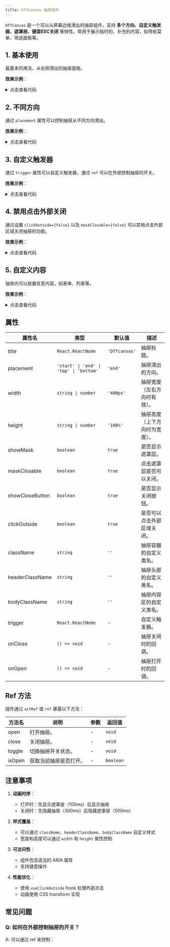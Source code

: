 ```yaml
---
title: OffCanvas 抽屉组件
---
```



`OffCanvas` 是一个可以从屏幕边缘滑出的抽屉组件，支持 **多个方向、自定义触发器、遮罩层、键盘ESC关闭** 等特性。常用于展示临时的、补充的内容，如导航菜单、筛选面板等。

## 1. 基本使用

最基本的用法，从右侧滑出的抽屉面板。

**效果示例**：

<Card>
<Basic />
<details className="mt-3">
<summary>点击查看代码</summary>
</details>
</Card>

## 2. 不同方向

通过 `placement` 属性可以控制抽屉从不同方向滑出。

**效果示例**：

<Card>
<Placement />
<details className="mt-3">
<summary>点击查看代码</summary>
</details>
</Card>

## 3. 自定义触发器

通过 `trigger` 属性可以自定义触发器，通过 `ref` 可以在外部控制抽屉的开关。

**效果示例**：

<Card>
<CustomTrigger />
<details className="mt-3">
<summary>点击查看代码</summary>
</details>
</Card>

## 4. 禁用点击外部关闭

通过设置 `clickOutside={false}` 以及 `maskClosable={false}` 可以禁用点击外部区域关闭抽屉的功能。

**效果示例**：

<Card>
<NoClickOutside />
<details className="mt-3">
<summary>点击查看代码</summary>
</details>
</Card>

## 5. 自定义内容

抽屉内可以放置任意内容，如表单、列表等。

**效果示例**：

<Card>
<CustomContent />
<details className="mt-3">
<summary>点击查看代码</summary>
</details>
</Card>

## 属性

| 属性名 | 类型 | 默认值 | 描述 |
| ----------------- | --------------------------------- | -------- | -------------------------------------------------------------------- |
| title | `React.ReactNode` | `'Offcanvas'` | 抽屉标题。 |
| placement | `'start' \| 'end' \| 'top' \| 'bottom'` | `'end'` | 抽屉滑出的方向。 |
| width | `string \| number` | `'400px'` | 抽屉宽度（左右方向时有效）。 |
| height | `string \| number` | `'100%'` | 抽屉高度（上下方向时为宽度）。 |
| showMask | `boolean` | `true` | 是否显示遮罩层。 |
| maskClosable | `boolean` | `true` | 点击遮罩层是否可以关闭。 |
| showCloseButton | `boolean` | `true` | 是否显示关闭按钮。 |
| clickOutside | `boolean` | `true` | 是否可以点击外部区域关闭。 |
| className | `string` | `''` | 抽屉容器的自定义类名。 |
| headerClassName | `string` | `''` | 抽屉头部的自定义类名。 |
| bodyClassName | `string` | `''` | 抽屉内容区的自定义类名。 |
| trigger | `React.ReactNode` | - | 自定义触发器。 |
| onClose | `() => void` | - | 抽屉关闭时的回调。 |
| onOpen | `() => void` | - | 抽屉打开时的回调。 |

## Ref 方法

组件通过 `actRef` 或 `ref` 暴露以下方法：

| 方法名 | 说明 | 参数 | 返回值 |
| ----------------- | --------------------------------- | -------- | -------------------------------------------------------------------- |
| open | 打开抽屉。 | - | `void` |
| close | 关闭抽屉。 | - | `void` |
| toggle | 切换抽屉开关状态。 | - | `void` |
| isOpen | 获取当前抽屉是否打开。 | - | `boolean` |

## 注意事项

1. **动画时序**：
   - 打开时：先显示遮罩层（100ms）后显示抽屉
   - 关闭时：先隐藏抽屉（300ms）后隐藏遮罩层（500ms）

2. **样式覆盖**：
   - 可以通过 `className`、`headerClassName`、`bodyClassName` 自定义样式
   - 宽度和高度可以通过 `width` 和 `height` 属性控制

3. **可访问性**：
   - 组件包含适当的 ARIA 属性
   - 支持键盘操作

4. **性能优化**：
   - 使用 `useClickOutside` hook 处理外部点击
   - 动画使用 CSS transform 实现

## 常见问题

### Q: 如何在外部控制抽屉的开关？

A: 可以通过 ref 来控制：
